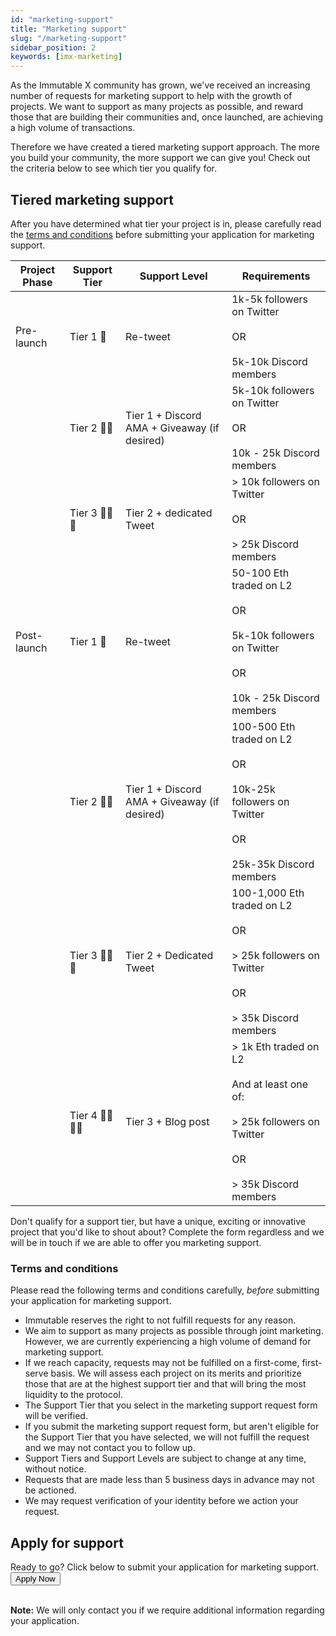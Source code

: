 ```yaml
---
id: "marketing-support"
title: "Marketing support"
slug: "/marketing-support"
sidebar_position: 2
keywords: [imx-marketing]
---
```


As the Immutable X community has grown, we've received an increasing number of requests for marketing support to help with the growth of projects. We want to support as many projects as possible, and reward those that are building their communities and, once launched, are achieving a high volume of transactions.

Therefore we have created a tiered marketing support approach. The more you build your community, the more support we can give you! Check out the criteria below to see which tier you qualify for.

## Tiered marketing support

After you have determined what tier your project is in, please carefully read the [terms and conditions](#terms-and-conditions) before submitting your application for marketing support.

<table>
  <thead>
    <tr><th>Project Phase</th><th>Support Tier</th><th>Support Level</th><th>Requirements</th></tr>
  </thead>
  <tbody>
    <tr><td>Pre-launch</td><td>Tier 1 🎉</td><td>Re-tweet</td><td>1k-5k followers on Twitter<br /><br />
OR<br /><br />
5k-10k Discord members</td></tr><tr><td></td><td>Tier 2 🎉🎉</td><td>Tier 1 + Discord AMA + Giveaway (if desired)</td><td>5k-10k followers on Twitter<br /><br />
OR<br /><br />
10k - 25k Discord members</td></tr><tr><td></td><td>Tier 3 🎉🎉🎉</td><td>Tier 2 + dedicated Tweet</td><td>&gt; 10k followers on Twitter<br /><br />
OR<br /><br />
&gt; 25k Discord members</td></tr><tr><td>Post-launch</td><td>Tier 1 🎉</td><td>Re-tweet</td><td>50-100 Eth traded on L2<br /><br />
OR<br /><br />
5k-10k followers on Twitter<br /><br />
OR<br /><br />
10k - 25k Discord members</td></tr><tr><td></td><td>Tier 2 🎉🎉</td><td>Tier 1 + Discord AMA + Giveaway (if desired)</td><td>100-500 Eth traded on L2<br /><br />
OR<br /><br />
10k-25k followers on Twitter<br /><br />
OR<br /><br />
25k-35k Discord members</td></tr><tr><td></td><td>Tier 3 🎉🎉🎉</td><td>Tier 2 + Dedicated Tweet</td><td>100-1,000 Eth traded on L2<br /><br />
OR<br /><br />
&gt; 25k followers on Twitter<br /><br />
OR<br /><br />
&gt; 35k Discord members</td></tr><tr><td></td><td>Tier 4 🎉🎉🎉🎉</td><td>Tier 3 + Blog post</td><td>&gt; 1k Eth traded on L2<br /><br />
And at least one of:<br /><br />
&gt; 25k followers on Twitter<br /><br />
OR<br /><br />
&gt; 35k Discord members</td></tr></tbody></table>

Don't qualify for a support tier, but have a unique, exciting or innovative project that you'd like to shout about? Complete the form regardless and we will be in touch if we are able to offer you marketing support.

### Terms and conditions

Please read the following terms and conditions carefully, _before_ submitting your application for marketing support.

- Immutable reserves the right to not fulfill requests for any reason.
- We aim to support as many projects as possible through joint marketing. However, we are currently experiencing a high volume of demand for marketing support.
- If we reach capacity, requests may not be fulfilled on a first-come, first-serve basis. We will assess each project on its merits and prioritize those that are at the highest support tier and that will bring the most liquidity to the protocol.
- The Support Tier that you select in the marketing support request form will be verified.
- If you submit the marketing support request form, but aren't eligible for the Support Tier that you have selected, we will not fulfill the request and we may not contact you to follow up.
- Support Tiers and Support Levels are subject to change at any time, without notice.
- Requests that are made less than 5 business days in advance may not be actioned.
- We may request verification of your identity before we action your request.

## Apply for support

Ready to go? Click below to submit your application for marketing support.
<a href="https://godsunchained2.typeform.com/to/pOZSdsQW"><Button>Apply Now</Button></a>
<br /><br />


**Note:** We will only contact you if we require additional information regarding your application.
